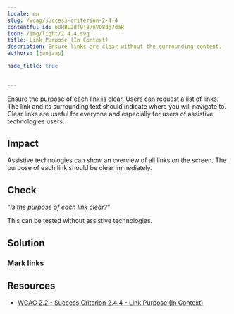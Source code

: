 ```yaml
---
locale: en
slug: /wcag/success-criterion-2-4-4
contentful_id: 6OHBL2df9j87nVO8dj7daR
icon: /img/light/2.4.4.svg
title: Link Purpose (In Context)
description: Ensure links are clear without the surrounding content.
authors: [janjaap]

hide_title: true

	
---
```


<Hero
  title="Link Purpose (In Context)"
  icon="/img/light/2.4.4.svg"
  prefix="Success Criterion 2.4.4"
  suffix="Level A"
/>

Ensure the purpose of each link is clear. Users can request a list of links. The link and its surrounding text should indicate where you will navigate to. Clear links are useful for everyone and especially for users of assistive technologies users.

## Impact

Assistive technologies can show an overview of all links on the screen. The purpose of each link should be clear immediately.

## Check

“*Is the purpose of each link clear?*“

This can be tested without assistive technologies.

## Solution

### Mark links

<CodeSample id="accessibility-link" locale="en"/>

## Resources

- [WCAG 2.2 - Success Criterion 2.4.4 - Link Purpose (In Context)](https://www.w3.org/TR/WCAG22/#link-purpose-in-context)